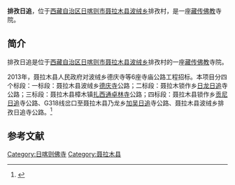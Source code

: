 {{Infobox Tibetan Buddhist monastery
|name =排孜日追
|image =
|image size = 250px
|alt = 
|caption = 
|t=
|w=
|to = 
|ipa={{IPA|}}
|z=
|thdl=
|e=
|tc=排孜日追
|s=排孜日追
|p=
|m=
|k=
|pushpin_map = 
|latd =  | latm =  | lats =  | latNS = 
|longd=  | longm= | longs =| longEW = 
|iso_region = 
|map_caption = 
|mapsize = 
|location_country = 中国
|location = {{CHN}}[[西藏自治区|西藏自治区]][[日喀则市|日喀则市]][[聂拉木县|聂拉木县]]
|coordinates_display =
|founded_by =
|date_founded =
|date_renovated =
|sect =
|mather =
|children =
|dedicated_to = 
|tulku =
|head_lama = 
|head_mgh =
|no._of_monks = 
|architecture = 
|festivals =
|footnotes = 
}}

'''排孜日追'''，位于[[西藏自治区|西藏自治区]][[日喀则市|日喀则市]][[聂拉木县|聂拉木县]][[波绒乡|波绒乡]]排孜村，是一座[[藏传佛教|藏传佛教]]寺院。

==简介==
排孜日追是位于[[西藏自治区|西藏自治区]][[日喀则市|日喀则市]][[聂拉木县|聂拉木县]][[波绒乡|波绒乡]]排孜村的一座[[藏传佛教|藏传佛教]]寺院。

2013年，聂拉木县人民政府对波绒乡德庆寺等6座寺庙公路工程招标。本项目分四个标段：一标段：聂拉木县波绒乡[[喇普德庆寺|德庆寺]]公路；二标段：聂拉木锁作乡[[日龙日追|日龙日追]]寺公路；三标段：聂拉木县樟木镇[[扎西通卓林寺|扎西通卓林寺]]公路；四标段：聂拉木县锁作乡[[贡尼日追|贡尼日追]]寺公路、G318线岔口至聂拉木县乃龙乡[[加吴日追|加吴日追]]寺公路、聂拉木县波绒乡排孜日追寺公路。<ref>{{Cite web |url=http://www.bidcenter.com.cn/newscontent-12351548-1.html |title=波绒乡德庆寺等6座寺庙公路工程招标公告，中国采招网，2013-04-16 |access-date=2015-04-27 |archive-date=2019-09-27 |archive-url=https://web.archive.org/web/20190927081309/https://www.bidcenter.com.cn/newscontent-12351548-1.html |dead-url=no }}</ref>

==参考文献==
{{reflist}}

{{日喀则地标}}
[[Category:日喀则佛寺|Category:日喀则佛寺]]
[[Category:聂拉木县|Category:聂拉木县]]